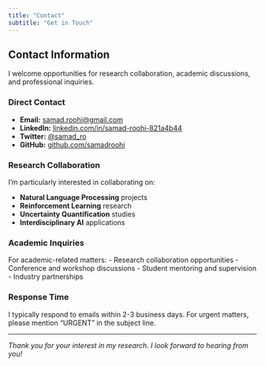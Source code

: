 ```yaml
---
title: "Contact"
subtitle: "Get in Touch"
---
```


## Contact Information

I welcome opportunities for research collaboration, academic discussions, and professional inquiries.

### Direct Contact

- **Email:** [samad.roohi@gmail.com](mailto:samad.roohi@gmail.com)
- **LinkedIn:** [linkedin.com/in/samad-roohi-821a4b44](https://linkedin.com/in/samad-roohi-821a4b44)
- **Twitter:** [@samad_ro](https://twitter.com/samad_ro)
- **GitHub:** [github.com/samadroohi](https://github.com/samadroohi)

### Research Collaboration

I'm particularly interested in collaborating on:

- **Natural Language Processing** projects
- **Reinforcement Learning** research
- **Uncertainty Quantification** studies
- **Interdisciplinary AI** applications

### Academic Inquiries

For academic-related matters:
- Research collaboration opportunities
- Conference and workshop discussions
- Student mentoring and supervision
- Industry partnerships

### Response Time

I typically respond to emails within 2-3 business days. For urgent matters, please mention "URGENT" in the subject line.

---

*Thank you for your interest in my research. I look forward to hearing from you!*
